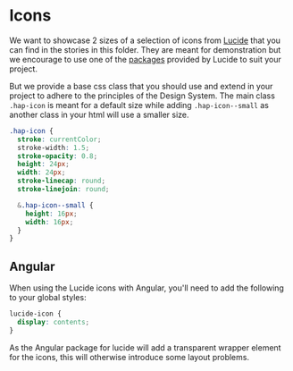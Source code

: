 
<Meta of={IconStories} />

# Icons

We want to showcase 2 sizes of a selection of icons from
[Lucide](https://lucide.dev/) that you can find in the stories in this folder.
They are meant for demonstration but we encourage to use one of the
[packages](https://lucide.dev/packages) provided by Lucide to suit your project.

But we provide a base css class that you should use and extend in your project
to adhere to the principles of the Design System. The main class `.hap-icon` is
meant for a default size while adding `.hap-icon--small` as another class in
your html will use a smaller size.

```css
.hap-icon {
  stroke: currentColor;
  stroke-width: 1.5;
  stroke-opacity: 0.8;
  height: 24px;
  width: 24px;
  stroke-linecap: round;
  stroke-linejoin: round;

  &.hap-icon--small {
    height: 16px;
    width: 16px;
  }
}
```

## Angular

When using the Lucide icons with Angular, you'll need to add the following to
your global styles:

```css
lucide-icon {
  display: contents;
}
```

As the Angular package for lucide will add a transparent wrapper element for the
icons, this will otherwise introduce some layout problems.
